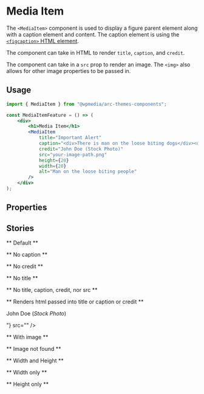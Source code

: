 

<Meta title="Components/Media Item" component={MediaItem} />

# Media Item

The `<MediaItem>` component is used to display a figure parent element along with a caption element and content. The caption element is using the [`<figcaption>` HTML element](https://developer.mozilla.org/en-US/docs/Web/HTML/Element/figcaption).

The component can take in HTML to render `title`, `caption`, and `credit`.

The component can take in a `src` prop to render an image. The `<img>` also allows for other image properties to be passed in.

## Usage

```jsx
import { MediaItem } from "@wpmedia/arc-themes-components";

const MediaItemFeature = () => (
	<div>
		<h1>Media Item</h1>
		<MediaItem
			title="Important Alert"
			caption="<div>There is man on the loose biting dogs</div><div>All dogs should evacuate the area</div>"
			credit="John Doe (Stock Photo)"
			src="your-image-path.png"
			height={20}
			width={20}
			alt="Man on the loose biting people"
		/>
	</div>
);
```

## Properties

<ArgsTable of={MediaItem} />

## Stories

** Default **

<Canvas>
	<Story name="Default">
		<MediaItem
			credit="John Doe (Stock Photo)"
			title={"Person Sitting"}
			caption={"There is a person using a laptop"}
			src="/computer-user.jpeg"
			alt="A person sat down using a laptop computer"
			height={200}
			width={200}
		/>
	</Story>
</Canvas>

** No caption **

<Canvas>
	<Story name="No caption">
		<MediaItem caption="" credit="John Doe (Stock Photo)" title={"Man Bites Dog"} />
	</Story>
</Canvas>

** No credit **

<Canvas>
	<Story name="No credit">
		<MediaItem
			caption={"There is a man on the loose who seems to be biting dogs"}
			credit=""
			title={"Man Bites Dog"}
		/>
	</Story>
</Canvas>

** No title **

<Canvas>
	<Story name="No title">
		<MediaItem
			caption={"There is a man on the loose who seems to be biting dogs"}
			credit="John Doe (Stock Photo)"
			title={""}
		/>
	</Story>
</Canvas>

** No title, caption, credit, nor src **

<Canvas>
	<Story name="No title, caption, nor credit, nor src">
		<MediaItem caption={""} credit="" title={""} src={""} />
	</Story>
</Canvas>

** Renders html passed into title or caption or credit **

<Canvas>
	<Story name="Renders html passed into title or caption">
		<MediaItem
			title="<p>Important Alert</p>"
			caption="<div><p>There is man on the loose biting dogs</p></div><div><p>All dogs should evacuate the area</p></div>"
			credit={"<div><p>John Doe (<i>Stock Photo</i>)</p></div>"}
			src=""
		/>
	</Story>
</Canvas>

** With image **

<Canvas>
	<Story name="With image">
		<MediaItem
			credit="John Doe (Stock Photo)"
			title={"Person Sitting"}
			caption={"There is a person using a laptop"}
			src="/computer-user.jpeg"
			alt="A person sat down using a laptop computer"
		/>
	</Story>
</Canvas>

** Image not found **

<Canvas>
	<Story name="Image not found">
		<MediaItem src="cat.jpg" alt="A cat jumping up to a ball" />
	</Story>
</Canvas>

** Width and Height **

<Canvas>
	<Story name="Width and Height">
		<MediaItem
			src="/computer-user.jpeg"
			alt="A person sat down using a laptop computer"
			width={200}
			height={147}
		/>
	</Story>
</Canvas>

** Width only **

<Canvas>
	<Story name="Width only">
		<MediaItem
			src="/computer-user.jpeg"
			alt="A person sat down using a laptop computer"
			width={250}
		/>
	</Story>
</Canvas>

** Height only **

<Canvas>
	<Story name="Height only">
		<MediaItem
			src="/computer-user.jpeg"
			alt="A person sat down using a laptop computer"
			height={250}
		/>
	</Story>
</Canvas>
